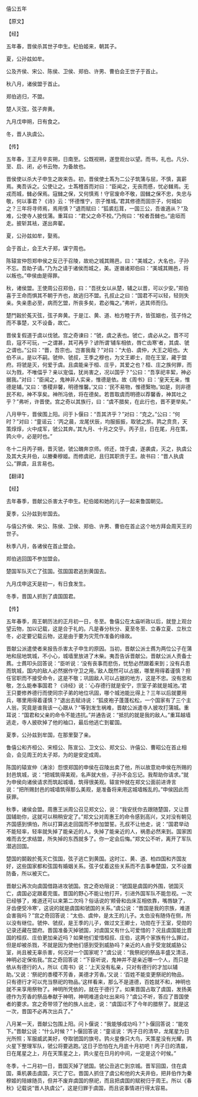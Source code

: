 

僖公五年

【原文】

【经】

五年春，晋侯杀其世子申生。杞伯姬来，朝其子。

夏，公孙兹如牟。

公及齐侯、宋公、陈侯、卫侯、郑伯、许男、曹伯会王世子于首止。

秋八月，诸侯盟于首止。

郑伯逃归，不盟。

楚人灭弦，弦子奔黄。

九月戊申朔，日有食之。

冬，晋人执虞公。

【传】

五年春，王正月辛亥朔，日南至。公既视朔，遂登观台以望。而书，礼也。凡分、至、启、闭，必书云物，为备故也。

晋侯使以杀大子申生之故来告。初，晋侯使士蒍为二公子筑蒲与屈，不慎，寘薪焉。夷吾诉之。公使让之。士蒍稽首而对曰：“臣闻之，无丧而慼，忧必雠焉。无戎而城，雠必保焉。寇雠之保，又何慎焉！守官废命不敬，固雠之保不忠，失忠与敬，何以事君？《诗》云：‘怀德惟宁，宗子惟城。’君其修德而固宗子，何城如之？三年将寻师焉，焉用慎？”退而赋曰：“狐裘尨茸，一国三公，吾谁適从？”及难，公使寺人披伐蒲。重耳曰：“君父之命不校。”乃徇曰：“校者吾雠也。”逾垣而走。披斩其袪，遂出奔翟。

夏，公孙兹如牟，娶焉。

会于首止，会王大子郑，谋宁周也。

陈辕宣仲怨郑申侯之反己于召陵，故劝之城其赐邑，曰：“美城之，大名也，子孙不忘。吾助子请。”乃为之请于诸侯而城之，美。遂谮诸郑伯曰：“美城其赐邑，将以叛也。”申侯由是得罪。

秋，诸侯盟。王使周公召郑伯，曰：“吾抚女以从楚，辅之以晋，可以少安。”郑伯喜于王命而惧其不朝于齐也，故逃归不盟。孔叔止之曰：“国君不可以轻，轻则失亲。失亲患必至，病而乞盟，所丧多矣，君必悔之。”弗听，逃其师而归。

楚鬥穀於菟灭弦，弦子奔黄。于是江、黄、道、柏方睦于齐，皆弦姻也，弦子恃之而不事楚，又不设备，故亡。

晋侯复假道于虞以伐虢。宫之奇谏曰：“虢，虞之表也。虢亡，虞必从之。晋不可启，寇不可玩，一之谓甚，其可再乎？谚所谓‘辅车相依，唇亡齿寒’者，其虞、虢之谓也。”公曰：“晋，吾宗也。岂害我哉？”对曰：“大伯、虞仲，大王之昭也。大伯不从，是以不嗣。虢仲、虢叔，王季之穆也，为文王卿士，勋在王室，藏于盟府。将虢是灭，何爱于虞。且虞能亲于桓、庄乎，其爱之也？桓、庄之族何罪，而以为戮，不唯偪乎？亲以宠偪，犹尚害之，况以国乎？”公曰：“吾享祀丰絜，神必据我。”对曰：“臣闻之，鬼神非人实亲，惟德是依。故《周书》曰：‘皇天无亲，惟德是辅。’又曰：‘黍稷非馨，明德惟馨。’又曰：‘民不易物，惟德繄物。’如是，则非德民不和，神不享矣。神所冯依，将在德矣。若晋取虞而明德以荐馨香，神其吐之乎？”弗听，许晋使。宫之奇以其族行，曰：“虞不腊矣，在此行也，晋不更举矣。”

八月甲午，晋侯围上阳。问于卜偃曰：“吾其济乎？”对曰：“克之。”公曰：“何时？”对曰：“童谣云：‘丙之晨，龙尾伏辰，均服振振，取虢之旂。鹑之贲贲，天策焞焞，火中成军，虢公其奔。’其九月、十月之交乎。丙子旦，日在尾，月在策，鹑火中，必是时也。”

冬十二月丙子朔，晋灭虢，虢公醜奔京师。师还，馆于虞，遂袭虞，灭之，执虞公及其大夫井伯，以媵秦穆姬。而修虞祀，且归其职贡于王。故书曰：“晋人执虞公。”罪虞，且言易也。

【翻译】

【经】

去年春季，晋献公杀害太子申生。杞伯姬和她的儿子一起来鲁国朝见。

夏季，公孙兹到牟国去。

与僖公齐侯、宋公、陈侯、卫侯、郑伯、许男、曹伯在首止这个地方拜会周天王的世子。

秋季八月，各诸侯在首止盟会。

郑伯逃回国不参加盟会。

楚国军队灭亡了弦国。弦国国君逃到黄国去。

九月戊申这天是初一，有日食发生。

冬季，晋国人抓到了虞国国君。

【传】

五年春季，周王朝历法的正月初一日，冬至。鲁僖公在太庙听政以后，就登上观台望云物，加以记载，这是合于礼的。凡是春分秋分、夏至冬至、立春立夏、立秋立冬，必定要记载云物，这是由于要为灾荒作准备的缘故。

晋献公派遣使者来报告杀害太子申生的原因。当初，晋献公派士蔿为两位公子在蒲地和屈地筑城，不小心，城墙里放进了木柴。夷吾告诉晋献公。晋献公派人责备士蔿。士蔿叩头回答说：“臣听说：‘没有丧事而悲伤，忧愁必然跟着来到；没有兵患而筑城，国内的敌人必然据作守卫之用。’敌人既然可以占据，哪里用得着谨慎？担任官职而不接受命令，这是不敬；巩固敌人可以占据的地方，这是不忠。没有忠和敬，怎么能奉事国君？《诗经》说：‘心存德行就是安宁，宗室子弟就是城池。’君王只要修养德行而使同宗子弟的地位巩固，哪个城池能比得上？三年以后就要用兵，哪里用得着谨慎？”退出去赋诗说：“狐皮袍子蓬蓬松松，一个国家有了三个主人翁，究竟是谁我该一心跟从？”等到发生祸难，晋献公派遣寺人披攻打蒲城。重耳说：“国君和父亲的命令不能违抗。”并通告说：“抵抗的就是我的敌人。”重耳越墙逃走，寺人披砍掉了他的袖口，最后他逃亡到翟国。

夏季，公孙兹到牟国，在那里娶了亲。

鲁僖公和齐桓公、宋桓公、陈宣公、卫文公、郑文公、许僖公、曹昭公在首止相会，会见周王的太子郑，为的是安定成周。

陈国的辕宣仲（涛涂）怨恨郑国的申侯在召陵出卖了他，所以故意劝申侯在所赐的封邑筑城，说：“把城筑得美观，名声就大些，子孙不会忘记。我帮助你请求。”就为申侯向诸侯请求而筑起城墙，筑得很美观。辕宣仲就在郑文公面前进谗言说：“把所赐封邑的城墙筑得那么美观，是准备将来用这城墙叛乱的。”申侯因此而获罪。

秋季，诸侯会盟。周惠王派周公召见郑文公，说：“我安抚你去跟随楚国，又让晋国辅助你，这就可以稍稍安定了。”郑文公对周惠王的命令感到高兴，又对没有朝见齐国感到惧怕，所以打算逃走回国而不参加盟誓。孔叔不让他走，说：“国君举动不能轻率，轻率就失掉了能亲近的人。失掉了能亲近的人，祸患必然来到。国家困难而去乞求结盟，所失掉的东西就多了。你一定会后悔。”郑文公不听，离开了军队潜逃回国。

楚国的鬬穀於菟灭亡弦国，弦子逃亡到黄国。这时江、黄、道、柏四国和齐国友好，这些国家都和弦国有婚姻关系。弦子仗着这些关系而不去事奉楚国，又不设置防备，所以被灭亡。

晋献公再次向虞国借路进攻虢国。宫之奇劝阻说：“虢国是虞国的外围，虢国灭亡，虞国必定跟着完蛋。晋国的野心不能让他打开，引进外国军队不能忽视。一次已经够了，难道还可以来第二次吗？俗话说的‘颊骨和齿床互相依靠，嘴唇缺了，牙齿便受冷寒’，这说的就是虞国和虢国的关系。”虞公说：“晋国是我的宗族，难道会害我吗？”宫之奇回答说：“太伯、虞仲，是太王的儿子。太伯没有随侍在侧，所以没有继位。虢仲、虢叔，是王季的儿子，做过文王卿士，功勋在于王室，受勋的记录还藏在盟府。晋国准备灭掉虢国，对虞国又有什么可爱惜的？况且虞国能比晋国的桓叔、庄伯更加亲近吗？如果他们爱惜桓叔、庄伯，这两个家族有什么罪过，但是却被杀戮，不就是因为使他们感到受到威胁吗？亲近的人由于受宠就威胁公室，尚且被无辜杀害，何况对一个国家呢？”虞公说：“我祭祀的祭品丰盛又清洁，神明必定保佑我。”宫之奇回答说：“下臣听说，鬼神并不是亲近哪一个人，而只是依从有德行的人，所以《周书》说：‘上天没有私亲，只对有德行的才加以辅助。’又说：‘祭祀的黍稷不芳香，美德才芳香。’又说：‘百姓不能变更祭祀的物品，只有德行才可以充当祭祀的物品。’这样看来，那么不是道德，百姓就不和，神明也就不来享用祭物了。神明所凭依的，就在于德行了。如果晋国占取了虞国，发扬美德作为芳香的祭品奉献于神明，神明难道会吐出来吗？”虞公不听，答应了晋国使者的要求。宫之奇带领了他的族人出走，说：“虞国过不了今年的腊祭了。就是这一次，晋国不必再次出兵了。”

八月某一天，晋献公包围上阳。问卜偃说：“我能够成功吗？”卜偃回答说：“能攻下。”晋献公说：“什么时候？”卜偃回答说：“童谣说：‘丙子日的清早，龙尾星为日光所照；军服威武美好，夺取虢国的旗号。鹑火星像只大鸟，天策星没有光耀，鹑火星下整理军队，虢公将要逃跑。’这日子恐怕在九月底十月初吧！丙子日的清晨，日在尾星之上，月在天策星之上，鹑火星在日月的中间，一定是这个时候。”

冬季，十二月初一日，晋国灭掉了虢国。虢公丑逃亡到京城。晋军回国，住在虞国，乘机袭击虞国，灭亡了它。晋国人抓住了虞公和他的大夫井伯，把井伯作为秦穆姬的陪嫁随员，但并不废弃虞国的祭祀，而且把虞国的赋税归于周王。所以《春秋》记载说“晋人执虞公”，这是归罪于虞国，而且说事情进行得太容易。

